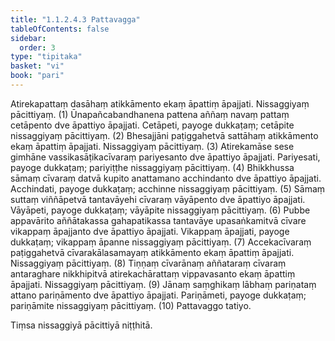 ```yaml
---
title: "1.1.2.4.3 Pattavagga"
tableOfContents: false
sidebar:
  order: 3
type: "tipitaka"
basket: "vi"
book: "pari"
---
```



<DynamicBreadcrumb />

<Division number="164" book="pari">

<Paragraph number="374" book="pari">
Atirekapattaṃ dasāhaṃ atikkāmento ekaṃ āpattiṃ āpajjati. Nissaggiyaṃ pācittiyaṃ. (1)
</Paragraph>

<Paragraph number="375" book="pari">
Ūnapañcabandhanena pattena aññaṃ navaṃ pattaṃ cetāpento dve āpattiyo āpajjati. Cetāpeti, payoge dukkaṭaṃ; cetāpite nissaggiyaṃ pācittiyaṃ. (2)
</Paragraph>

<Paragraph number="376" book="pari">
Bhesajjāni paṭiggahetvā sattāhaṃ atikkāmento ekaṃ āpattiṃ āpajjati. Nissaggiyaṃ pācittiyaṃ. (3)
</Paragraph>

<Paragraph number="377" book="pari">
Atirekamāse sese gimhāne vassikasāṭikacīvaraṃ pariyesanto dve āpattiyo āpajjati. Pariyesati, payoge dukkaṭaṃ; pariyiṭṭhe nissaggiyaṃ pācittiyaṃ. (4)
</Paragraph>

<Paragraph number="378" book="pari">
Bhikkhussa sāmaṃ cīvaraṃ datvā kupito anattamano acchindanto dve āpattiyo āpajjati. Acchindati, payoge dukkaṭaṃ; acchinne nissaggiyaṃ pācittiyaṃ. (5)
</Paragraph>

<Paragraph number="379" book="pari">
Sāmaṃ suttaṃ viññāpetvā tantavāyehi cīvaraṃ vāyāpento dve āpattiyo āpajjati. Vāyāpeti, payoge dukkaṭaṃ; vāyāpite nissaggiyaṃ pācittiyaṃ. (6)
</Paragraph>

<Paragraph number="380" book="pari">
Pubbe appavārito aññātakassa gahapatikassa tantavāye upasaṅkamitvā cīvare vikappaṃ āpajjanto dve āpattiyo āpajjati. Vikappaṃ āpajjati, payoge dukkaṭaṃ; vikappaṃ āpanne nissaggiyaṃ pācittiyaṃ. (7)
</Paragraph>

<Paragraph number="381" book="pari">
Accekacīvaraṃ paṭiggahetvā cīvarakālasamayaṃ atikkāmento ekaṃ āpattiṃ āpajjati. Nissaggiyaṃ pācittiyaṃ. (8)
</Paragraph>

<Paragraph number="382" book="pari">
Tiṇṇaṃ cīvarānaṃ aññataraṃ cīvaraṃ antaraghare nikkhipitvā atirekachārattaṃ vippavasanto ekaṃ āpattiṃ āpajjati. Nissaggiyaṃ pācittiyaṃ. (9)
</Paragraph>

<Paragraph number="383" book="pari">
Jānaṃ saṃghikaṃ lābhaṃ pariṇataṃ attano pariṇāmento dve āpattiyo āpajjati. Pariṇāmeti, payoge dukkaṭaṃ; pariṇāmite nissaggiyaṃ pācittiyaṃ. (10)

</Paragraph>
</Division>

<Paragraph number="384" type="center" book="pari">
Pattavaggo tatiyo.

  
Tiṃsa nissaggiyā pācittiyā niṭṭhitā.
</Paragraph>